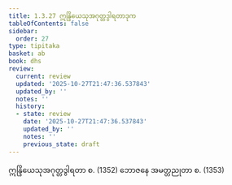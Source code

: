 ```yaml
---
title: 1.3.27 ဣန္ဒြိယေသုအဂုတ္တဒွါရတာဒုက
tableOfContents: false
sidebar:
  order: 27
type: tipitaka
basket: ab
book: dhs
review:
  current: review
  updated: '2025-10-27T21:47:36.537843'
  updated_by: ''
  notes: ''
  history:
  - state: review
    date: '2025-10-27T21:47:36.537843'
    updated_by: ''
    notes: ''
    previous_state: draft
---
```



<ReviewStatus review={frontmatter.review} showDetails={true} />

<HypothesisAnnotation frontmatter={frontmatter} />

<DynamicBreadcrumb />

<Division number="149" book="dhs" e="ch" v="29" p="40">

<Paragraph number="334" book="dhs">
ဣန္ဒြိယေသုအဂုတ္တဒွါရတာ စ. (<Emphasis>1352</Emphasis>)
</Paragraph>

<Paragraph number="335" book="dhs">
ဘောဇနေ အမတ္တညုတာ စ. (<Emphasis>1353</Emphasis>)
</Paragraph>
</Division>